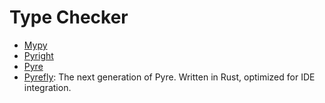 # Type Checker

- [Mypy](https://github.com/python/mypy)
- [Pyright](https://github.com/microsoft/pyright)
- [Pyre](https://github.com/facebook/pyre-check)
- [Pyrefly](https://github.com/facebook/pyrefly): The next generation of Pyre. Written in Rust, optimized for IDE integration.
